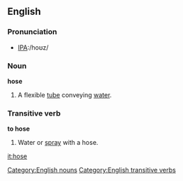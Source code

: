 ==English==

===Pronunciation===
*[[w:International Phonetic Alphabet|IPA]]:/hoʊz/

===Noun===
'''hose'''
# A flexible [[tube]] conveying [[water]].

===Transitive verb===
'''to hose'''
# Water or [[spray]] with a hose. 

[[Category:English nouns]]
[[Category:English transitive verbs]]

[[it:hose]]